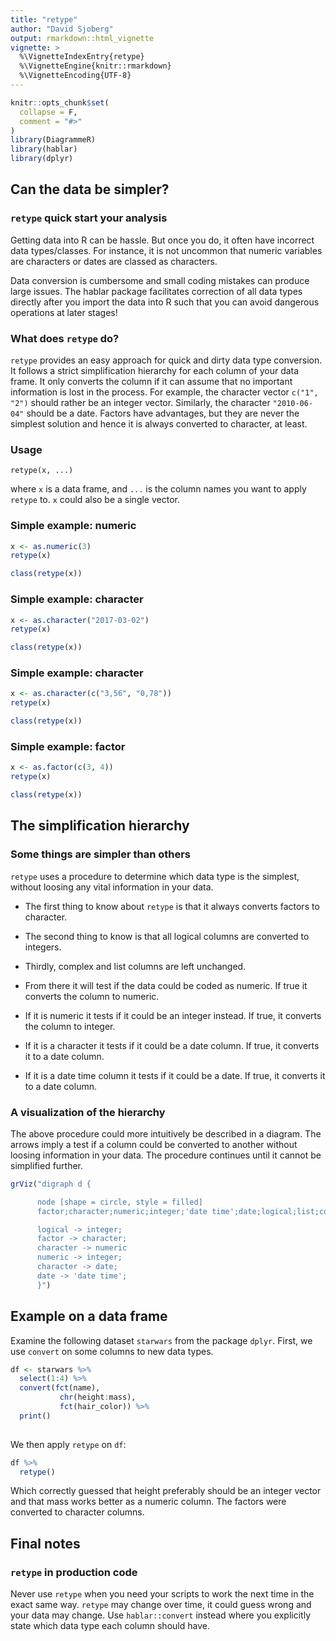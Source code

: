 ---
title: "retype"
author: "David Sjoberg"
output: rmarkdown::html_vignette
vignette: >
  %\VignetteIndexEntry{retype}
  %\VignetteEngine{knitr::rmarkdown}
  %\VignetteEncoding{UTF-8}
---

```{r setup, include = FALSE}
knitr::opts_chunk$set(
  collapse = F,
  comment = "#>"
)
library(DiagrammeR)
library(hablar)
library(dplyr)
```

## Can the data be simpler?
### `retype` quick start your analysis
Getting data into R can be hassle. But once you do, it often have incorrect data types/classes. For instance, it is not uncommon that numeric variables are characters or dates are classed as characters. 

Data conversion is cumbersome and small coding mistakes can produce large issues. The hablar package facilitates correction of all data types directly after you import the data into R such that you can avoid dangerous operations at later stages!

### What does `retype` do?
`retype` provides an easy approach for quick and dirty data type conversion. It follows a strict simplification hierarchy for each column of your data frame. It only converts the column if it can assume that no important information is lost in the process. For example, the character vector `c("1", "2")` should rather be an integer vector. Similarly, the character `"2010-06-04"` should be a date. Factors have advantages, but they are never the simplest solution and hence it is always converted to character, at least.

### Usage
`retype(x, ...)`

where `x` is a data frame, and `...` is the column names you want to apply `retype` to. `x` could also be a single vector.

### Simple example: numeric
```{r}
x <- as.numeric(3)
retype(x)
```
```{r}
class(retype(x))
```

### Simple example: character
```{r}
x <- as.character("2017-03-02")
retype(x)
```
```{r}
class(retype(x))
```

### Simple example: character
```{r}
x <- as.character(c("3,56", "0,78"))
retype(x)
```
```{r}
class(retype(x))
```

### Simple example: factor
```{r}
x <- as.factor(c(3, 4))
retype(x)
```
```{r}
class(retype(x))
```


## The simplification hierarchy
### Some things are simpler than others
`retype` uses a procedure to determine which data type is the simplest, without loosing any vital information in your data.

* The first thing to know about `retype` is that it always converts factors to character. 

* The second thing to know is that all logical columns are converted to integers.

* Thirdly, complex and list columns are left unchanged.

* From there it will test if the data could be coded as numeric. If true it converts the column to numeric.

* If it is numeric it tests if it could be an integer instead. If true, it converts the column to integer.

* If it is a character it tests if it could be a date column. If true, it converts it to a date column.

* If it is a date time column it tests if it could be a date. If true, it converts it to a date column.


### A visualization of the hierarchy
The above procedure could more intuitively be described in a diagram. The arrows imply a test if a column could be converted to another without loosing information in your data. The procedure continues until it cannot be simplified further.

```{r, echo=F}
grViz("digraph d {

      node [shape = circle, style = filled]
      factor;character;numeric;integer;'date time';date;logical;list;complex

      logical -> integer;
      factor -> character;
      character -> numeric
      numeric -> integer;
      character -> date;
      date -> 'date time';
      }")
```

## Example on a data frame
Examine the following dataset `starwars` from the package `dplyr`. First, we use `convert` on some columns to new data types.
```{r}
df <- starwars %>% 
  select(1:4) %>% 
  convert(fct(name),
           chr(height:mass),
           fct(hair_color)) %>% 
  print()
  
```

We then apply `retype` on `df`:

```{r}
df %>% 
  retype()
```

Which correctly guessed that height preferably should be an integer vector and that mass works better as a numeric column. The factors were converted to character columns.

## Final notes
### `retype` in production code
Never use `retype` when you need your scripts to work the next time in the exact same way. `retype` may change over time, it could guess wrong and your data may change. Use `hablar::convert` instead where you explicitly state which data type each column should have.
